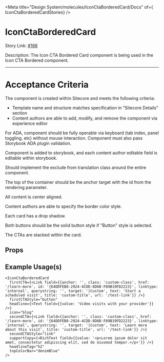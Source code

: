 
<Meta title="Design System/molecules/IconCtaBorderedCard/Docs" of={ IconCtaBorderedCardStories} />

# IconCtaBorderedCard

Story Link: [#168](https://github.com/ahc-digital/migration-planning-tracking/issues/168)

Description: The Icon CTA Bordered Card component is being used in the Icon CTA Bordered component.

---
# Acceptance Criteria
The component is created within Sitecore and meets the following criteria:

-   Template name and structure matches specification in "Sitecore Details" section
-   Content authors are able to add, modify, and remove the component via experience editor

For ADA, component should be fully operable via keyboard (tab index, panel toggling, etc) without mouse interaction. Component must also pass Storybook ADA plugin validation.

Component is added to storybook, and each content author editable field is editable within storybook.

Should implement the exclude from translation class around the entire component.

The top of the container should be the anchor target with the id from the rendering parameter.

All content is center aligned.

Content authors are able to specify the border color style.

Each card has a drop shadow.

Both buttons should be the solid button style if "Button" style is selected.

The CTAs are stacked within the card.

<Stories />

## Props

<Controls />


## Example Usage(s)
```tsx
<IconCtaBorderedCard
  firstCTA={<Link field={{anchor: '', class: 'custom-class', href: '/learn-more', id: '{64DDFEB8-2924-4CDD-8D6B-F89B19FD2223}', linktype: 'internal', querystring: '', target: '|Custom', text: 'Start a scheduled visit', title: 'custom-title', url: '/test-link'}} />}
  firstCTAStyle="button"
  headline={<Text field={{value: 'Video visits with your provider'}} />}
  icon="blog"
  secondCTA={<Link field={{anchor: '', class: 'custom-class', href: '/learn-more', id: '{64DDFEB8-2924-4CDD-8D6B-F89B19FD2223}', linktype: 'internal', querystring: '', target: '|Custom', text: 'Learn more about this visit', title: 'custom-title', url: '/test-link'}} />}
  secondCTAStyle="link"
  supportCopy={<RichText field={{value: '<p>Lorem ipsum dolor sit amet, consectetur adipiscing elit, sed do eiusmod tempor.</p>'}} />}
  headlineTag="h2"
  topColorBar="denimBlue"
/>
```
